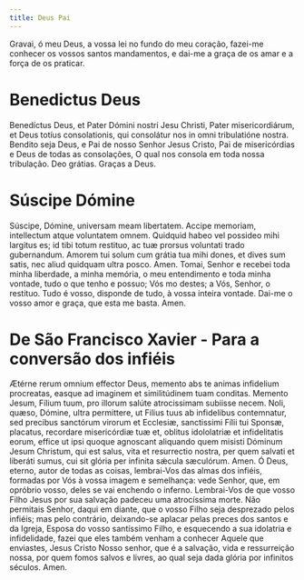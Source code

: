 ```yaml
---
title: Deus Pai
---
```


Gravai, ó meu Deus, a vossa lei no fundo do meu coração, fazei-me conhecer os vossos santos mandamentos, e dai-me a graça de os amar e a força de os praticar.

# Benedictus Deus

<div class="grid grid-cols-2 gap-5">
  <span class="text-justify">
    Benedíctus Deus, et Pater Dómini nostri Jesu Christi, Pater misericordiárum,
    et Deus totíus consolationis, qui consolátur nos in omni tribulatióne
    nostra.
  </span>
  <span class="text-justify">
    Bendito seja Deus, e Pai de nosso Senhor Jesus Cristo, Pai de misericórdias
    e Deus de todas as consolações, O qual nos consola em toda nossa tribulação.
  </span>
  <span class="text-justify">Deo grátias.</span>
  <span class="text-justify">Graças a Deus.</span>
</div>

# Súscipe Dómine

<div class="grid grid-cols-2 gap-5">
  <span class="text-justify">
    Súscipe, Dómine, universam meam libertatem. Accipe memoriam, intellectum
    atque voluntatem omnem. Quidquid habeo vel possideo mihi largitus es; id
    tibi totum restituo, ac tuæ prorsus voluntati trado gubernandum. Amorem tui
    solum cum grátia tua mihi dones, et dives sum satis, nec aliud quidquam
    ultra posco. Amen.
  </span>
  <span class="text-justify">
    Tomai, Senhor e recebei toda minha liberdade, a minha memória, o meu
    entendimento e toda minha vontade, tudo o que tenho e possuo; Vós mo destes;
    a Vós, Senhor, o restituo. Tudo é vosso, disponde de tudo, à vossa inteira
    vontade. Dai-me o vosso amor e graça, que esta me basta. Amen.
  </span>
</div>

# De São Francisco Xavier - Para a conversão dos infiéis

<div class="grid grid-cols-2 gap-5">
  <span class="text-justify">
    Ætérne rerum omnium effector Deus, memento abs te animas infidelium
    procreatas, easque ad imaginem et similitúdinem tuam conditas. Memento
    Jesum, Fílium tuum, pro illorum salúte atrocissimam subiisse necem. Noli,
    quæso, Dómine, ultra permittere, ut Filius tuus ab infidelibus contemnatur,
    sed precibus sanctórum virorum et Ecclesiæ, sanctissimi Fílii tui Sponsæ,
    placatus, recordare misericórdiæ tuæ et, oblitus idololatriæ et
    infidelitatis eorum, effice ut ipsi quoque agnoscant aliquando quem misisti
    Dóminum Jesum Christum, qui est salus, vita et resurrectio nostra, per quem
    salvati et liberáti sumus, cui sit glória per infinita sǽcula sæculórum.
    Amen.
  </span>
  <span class="text-justify">
    Ó Deus, eterno, autor de todas as coisas, lembrai-Vos das almas dos infiéis,
    formadas por Vós à vossa imagem e semelhança: vede Senhor, que, em opróbrio
    vosso, deles se vai enchendo o inferno. Lembrai-Vos de que vosso Filho Jesus
    por sua salvação padeceu uma atrocíssima morte. Não permitais Senhor, daqui
    em diante, que o vosso Filho seja desprezado pelos infiéis; mas pelo
    contrário, deixando-se aplacar pelas preces dos santos e da Igreja, Esposa
    do vosso santíssimo Filho, e esquecendo a sua idolatria e infidelidade,
    fazei que eles também venham a conhecer Aquele que enviastes, Jesus Cristo
    Nosso senhor, que é a salvação, vida e ressurreição nossa, por quem fomos
    salvos e livres, ao qual seja dada glória por infinitos séculos. Amen.
  </span>
</div>
